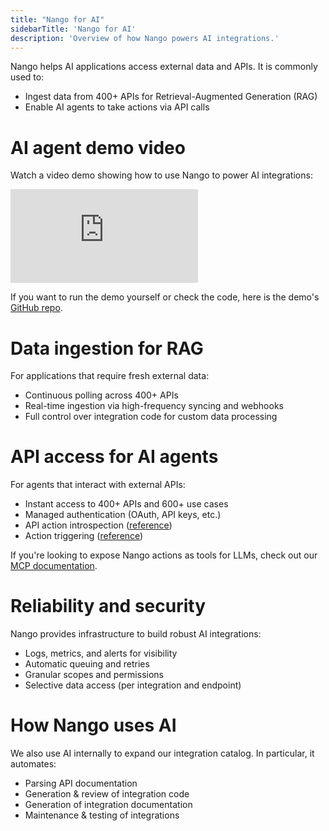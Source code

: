 ```yaml
---
title: "Nango for AI"
sidebarTitle: 'Nango for AI'
description: 'Overview of how Nango powers AI integrations.'
---
```


Nango helps AI applications access external data and APIs. It is commonly used to:
- Ingest data from 400+ APIs for Retrieval-Augmented Generation (RAG)
- Enable AI agents to take actions via API calls

# AI agent demo video

Watch a video demo showing how to use Nango to power AI integrations: 

<div style={{ position: 'relative', overflow: 'hidden', paddingTop: '56.25%' }}>
    <iframe
        src="https://www.loom.com/embed/bdf871464fd148048ffe00eba3a1b982"
        frameBorder="0"
        allowFullScreen
        style={{ position: 'absolute', top: 0, left: 0, width: '100%', height: '100%' }}
        title="Loom video"
    ></iframe>
</div>

If you want to run the demo yourself or check the code, here is the demo's [GitHub repo](https://github.com/NangoHQ/ai-agent-demo). 

# Data ingestion for RAG

For applications that require fresh external data:
- Continuous polling across 400+ APIs
- Real-time ingestion via high-frequency syncing and webhooks
- Full control over integration code for custom data processing

# API access for AI agents

For agents that interact with external APIs:
- Instant access to 400+ APIs and 600+ use cases
- Managed authentication (OAuth, API keys, etc.)
- API action introspection ([reference](/reference/api/scripts/config))
- Action triggering ([reference](/reference/api/action/trigger))

If you're looking to expose Nango actions as tools for LLMs, check out our [MCP documentation](/guides/mcp).

# Reliability and security

Nango provides infrastructure to build robust AI integrations:
- Logs, metrics, and alerts for visibility
- Automatic queuing and retries
- Granular scopes and permissions
- Selective data access (per integration and endpoint)

# How Nango uses AI

We also use AI internally to expand our integration catalog. In particular, it automates:
- Parsing API documentation 
- Generation & review of integration code
- Generation of integration documentation
- Maintenance & testing of integrations
